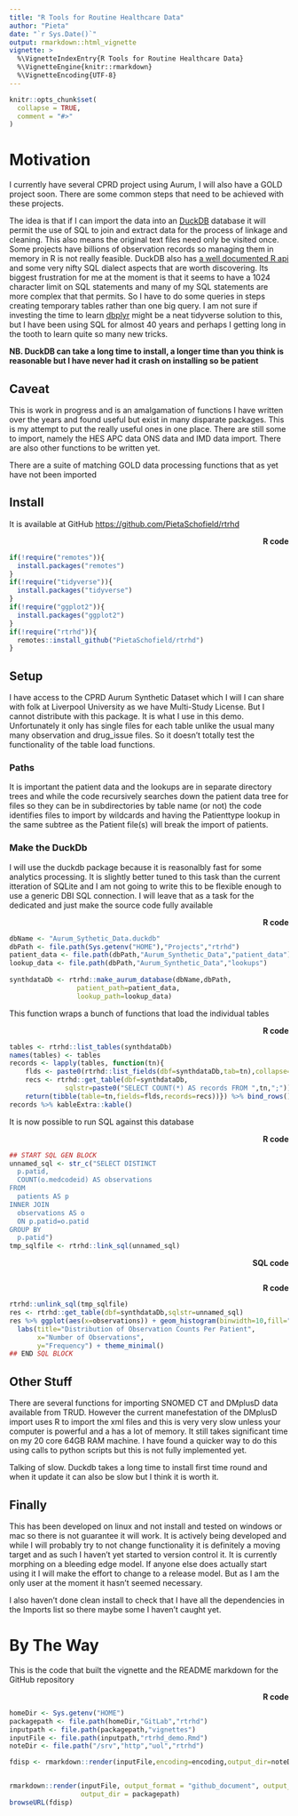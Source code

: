 ```yaml
---
title: "R Tools for Routine Healthcare Data"
author: "Pieta"
date: "`r Sys.Date()`"
output: rmarkdown::html_vignette
vignette: >
  %\VignetteIndexEntry{R Tools for Routine Healthcare Data}
  %\VignetteEngine{knitr::rmarkdown}
  %\VignetteEncoding{UTF-8}
---
```


```r
knitr::opts_chunk$set(
  collapse = TRUE,
  comment = "#>"
)
```

# Motivation

I currently have several CPRD project using Aurum, I will also have a GOLD project soon. There are some
common steps that need to be achieved with these projects. 

The idea is that if I can import the data into an [DuckDB][duckdb] database it will permit the use of 
SQL to join and extract data for the process of linkage and cleaning. This also means the original text
files need only be visited once. Some projects have billions of observation records so managing them in
memory in R is not really feasible. DuckDB also has [a well documented R api][duckrapi] and some very
nifty SQL dialect aspects that are worth discovering. Its biggest frustration for me at the moment is
that it seems to have a 1024 character limit on SQL statements and many of my SQL statements are more
complex that that permits. So I have to do some queries in steps creating temporary tables rather than
one big query. I am not sure if investing the time to learn [dbplyr][dbplyr] might be a neat tidyverse
solution to this, but I have been using SQL for almost 40 years and perhaps I getting long in the tooth
to learn quite so many new tricks.

__NB. DuckDB can take a long time to install, a longer time than you think is reasonable
but I have never had it crash on installing so be patient__

## Caveat

This is work in progress and is an amalgamation of functions I have written over the years and found
useful but exist in many disparate packages. This is my attempt to put the really useful ones in one
place. There are still some to import, namely the HES APC data ONS data and IMD data import. There are
also other functions to be written yet. 

There are a suite of matching GOLD data processing functions that as yet have not been imported

## Install

It is available at GitHub [https://github.com/PietaSchofield/rtrhd][rtrhdgh]

<div style='text-align: right'>**R code**</div>

```r
if(!require("remotes")){
  install.packages("remotes")
}
if(!require("tidyverse")){
  install.packages("tidyverse")
}
if(!require("ggplot2")){
  install.packages("ggplot2")
}
if(!require("rtrhd")){
  remotes::install_github("PietaSchofield/rtrhd")
}
```

## Setup

I have access to the CPRD Aurum Synthetic Dataset which I will I can share with folk at Liverpool
University as we have Multi-Study License. But I cannot distribute with this package. It is what I use in
this demo. Unfortunately it only has single files for each table unlike the usual many many observation
and drug_issue files. So it doesn't totally test the functionality of the table load functions.

### Paths

It is important the patient data and the lookups are in separate directory trees and while the code
recursively searches down the patient data tree for files so they can be in subdirectories by table name
(or not) the code identifies files to import by wildcards and having the Patienttype lookup in the same
subtree as the Patient file(s) will break the import of patients.

### Make the DuckDb

I will use the duckdb package because it is reasonalbly fast for some analytics processing. It is
slightly better tuned to this task than the current itteration of SQLite and I am not going to write this
to be flexible enough to use a generic DBI SQL connection. I will leave that as a task for the dedicated
and just make the source code fully available

<div style='text-align: right'>**R code**</div>

```r
dbName <- "Aurum_Sythetic_Data.duckdb"
dbPath <- file.path(Sys.getenv("HOME"),"Projects","rtrhd")
patient_data <- file.path(dbPath,"Aurum_Synthetic_Data","patient_data")
lookup_data <- file.path(dbPath,"Aurum_Synthetic_Data","lookups")
  
synthdataDb <- rtrhd::make_aurum_database(dbName,dbPath,
                 patient_path=patient_data,
                 lookup_path=lookup_data)
```

This function wraps a bunch of functions that load the individual tables

<div style='text-align: right'>**R code**</div>

```r
tables <- rtrhd::list_tables(synthdataDb) 
names(tables) <- tables 
records <- lapply(tables, function(tn){
    flds <- paste0(rtrhd::list_fields(dbf=synthdataDb,tab=tn),collapse=", ")
    recs <- rtrhd::get_table(dbf=synthdataDb,
              sqlstr=paste0("SELECT COUNT(*) AS records FROM ",tn,";")) %>% pull(records)
    return(tibble(table=tn,fields=flds,records=recs))}) %>% bind_rows()
records %>% kableExtra::kable()
```

It is now possible to run SQL against this database

<div style='text-align: right'>**R code**</div>

```r
## START SQL GEN BLOCK
unnamed_sql <- str_c("SELECT DISTINCT
  p.patid,
  COUNT(o.medcodeid) AS observations
FROM
  patients AS p
INNER JOIN
  observations AS o
  ON p.patid=o.patid
GROUP BY
  p.patid")
tmp_sqlfile <- rtrhd::link_sql(unnamed_sql)
```

<div style='text-align: right'>**SQL code**</div>

```sql
```

<div style='text-align: right'>**R code**</div>

```r
rtrhd::unlink_sql(tmp_sqlfile)
res <- rtrhd::get_table(dbf=synthdataDb,sqlstr=unnamed_sql)
res %>% ggplot(aes(x=observations)) + geom_histogram(binwidth=10,fill="blue",colour="black",alpha=0.7) +
  labs(title="Distribution of Observation Counts Per Patient",
       x="Number of Observations",
       y="Frequency") + theme_minimal()
## END SQL BLOCK
```

## Other Stuff

There are several functions for importing SNOMED CT and DMplusD data available from TRUD. However the
current manefestation of the DMplusD import uses R to import the xml files and this is very very slow
unless your computer is powerful and a has a lot of memory. It still takes significant time on my 20
core 64GB RAM machine. I have found a quicker way to do this using calls to python scripts but this is
not fully implemented yet. 

Talking of slow. Duckdb takes a long time to install first time round and when it update it can also be
slow but I think it is worth it.

## Finally 

This has been developed on linux and not install and tested on windows or mac so there is not guarantee
it will work. It is actively being developed and while I will probably try to not change functionality it
is definitely a moving target and as such I haven't yet started to version control it. It is currently
morphing on a bleeding edge model. If anyone else does actually start using it I will make the effort to
change to a release model. But as I am the only user at the moment it hasn't seemed necessary.

I also haven't done clean install to check that I have all the dependencies in the Imports list so there
maybe some I haven't caught yet.

# By The Way

This is the code that built the vignette and the README markdown for the GitHub repository

<div style='text-align: right'>**R code**</div>

```r
homeDir <- Sys.getenv("HOME")
packagepath <- file.path(homeDir,"GitLab","rtrhd")
inputpath <- file.path(packagepath,"vignettes")
inputFile <- file.path(inputpath,"rtrhd_demo.Rmd")
noteDir <- file.path("/srv","http","uol","rtrhd")

fdisp <- rmarkdown::render(inputFile,encoding=encoding,output_dir=noteDir,clean=T)


rmarkdown::render(inputFile, output_format = "github_document", output_file = "README.md",
                  output_dir = packagepath)
browseURL(fdisp)
```

[rtrhdgh]: https://github.com/PietaSchofield/rtrhd
[duckdb]:  https://github.com/duckdb/duckdb
[duckrapi]: https://duckdb.org/docs/api/r
[dbplyr]: https://dbplyr.tidyverse.org/

